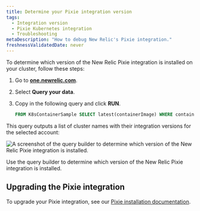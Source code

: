 ```yaml
---
title: Determine your Pixie integration version
tags:
  - Integration version
  - Pixie Kubernetes integration
  - Troubleshooting
metaDescription: "How to debug New Relic's Pixie integration."
freshnessValidatedDate: never
---
```



To determine which version of the New Relic Pixie integration is installed on your cluster, follow these steps:

1. Go to <DNT>**[one.newrelic.com](https://one.newrelic.com/all-capabilities)**</DNT>.

2. Select <DNT>**Query your data**</DNT>.

3. Copy in the following query and click <DNT>**RUN**</DNT>.

    ```sql
    FROM K8sContainerSample SELECT latest(containerImage) WHERE containerName LIKE '%newrelic-pixie%' FACET clusterName
    ```

This query outputs a list of cluster names with their integration versions for the selected account:

<img
  title="Pixie integration in query builder"
  alt="A screenshot of the query builder to determine which version of the New Relic Pixie integration is installed."
  src={pixieIntegrationVersion}
/>

<figcaption>
  Use the query builder to determine which version of the New Relic Pixie integration is installed.
</figcaption>

## Upgrading the Pixie integration

To upgrade your Pixie integration, see our [Pixie installation documentation](/docs/kubernetes-pixie/auto-telemetry-pixie/install-auto-telemetry-pixie/#upgrade).
